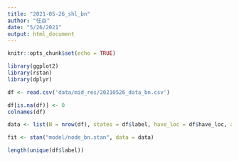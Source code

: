 ```yaml
---
title: "2021-05-26_shl_bn"
author: "任焱"
date: "5/26/2021"
output: html_document
---
```


```r
knitr::opts_chunk$set(echo = TRUE)
```

```r
library(ggplot2)
library(rstan)
library(dplyr)
```

```r
df <- read.csv('data/mid_res/20210526_data_bn.csv')
```

```r
df[is.na(df)] <- 0
colnames(df)
```


```r
data <- list(N = nrow(df), states = df$label, have_loc = df$have_loc, accuracy_level = df$accuracy_level, speed_level = df$speed_level, speed_log = df$speed_log, acc_wd_std_log = df$acc_wd_std_log, speed_wd_max_log = df$speed_wd_max_log)
```



```r
fit <- stan("model/node_bn.stan", data = data)
```

```r
length(unique(df$label))
```




